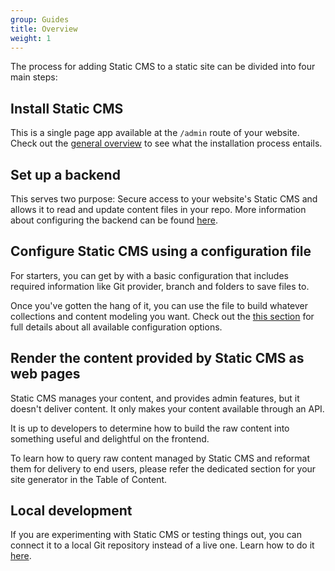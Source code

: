 ```yaml
---
group: Guides
title: Overview
weight: 1
---
```


The process for adding Static CMS to a static site can be divided into four main steps:

## Install Static CMS

This is a single page app available at the `/admin` route of your website.
Check out the [general overview](/docs/intro/) to see what the installation process entails.

## Set up a backend

This serves two purpose: Secure access to your website's Static CMS and allows it to read and update content files in your repo. More information about configuring the backend can be found [here](/docs/backends-overview/).

## Configure Static CMS using a configuration file

For starters, you can get by with a basic configuration that includes required information like Git provider, branch and folders to save files to.

Once you've gotten the hang of it, you can use the file to build whatever collections and content modeling you want. Check out the [this section](/docs/configuration-options/#configuration-file) for full details about all available configuration options.

## Render the content provided by Static CMS as web pages

Static CMS manages your content, and provides admin features, but it doesn't deliver content. It only makes your content available through an API.

It is up to developers to determine how to build the raw content into something useful and delightful on the frontend.

To learn how to query raw content managed by Static CMS and reformat them for delivery to end users, please refer the dedicated section for your site generator in the Table of Content.

## Local development

If you are experimenting with Static CMS or testing things out, you can connect it to a local Git repository instead of a live one. Learn how to do it [here](/docs/beta-features/#working-with-a-local-git-repository).
